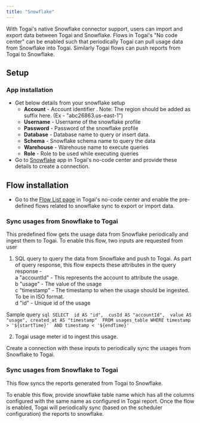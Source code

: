 ```yaml
---
title: "Snowflake"
---
```

With Togai's native Snowflake connector support, users can import and export data between Togai and Snowflake. Flows in Togai's "No code center" can be enabled such that periodically Togai can pull usage data from Snowflake into Togai. Similarly Togai flows can push reports from Togai to Snowflake.

## Setup

### App installation
* Get below details from your snowflake setup
  * **Account** - Account identifier . Note: The region should be added as suffix here. (Ex - "abc26863.us-east-1")
  * **Username** - Username of the snowflake profile
  * **Password** - Password of the snowflake profile
  * **Database** - Database name to query or insert data.
  * **Schema** - Snowflake schema name to query the data
  * **Warehouse** - Warehouse name to execute queries
  * **Role** - Role to be used while executing queries
* Go to [Snowflake](https://app.togai.com/no-code/apps) app in Togai's no-code center and provide these details to create a connection.

## Flow installation
* Go to the [Flow List page](https://app.togai.com/no-code/flows) in Togai's no-code center and enable the pre-defined flows related to snowflake sync to export or import data.

### Sync usages from Snowflake to Togai
This predefined flow gets the usage data from Snowflake periodically and ingest them to Togai. To enable this flow, two inputs are requested from user

1. SQL query to query the data from Snowflake and push to Togai. As part of query response, this flow expects these attributes in the query response - <br/>
  a "accountId" - This represents the account to attribute the usage.<br/>
  b "usage" - The value of the usage<br/>
  c "timestamp" - The timestamp to when the usage should be ingested. To be in ISO format.<br/>
  d "id" - Unique id of the usage<br/>
 
  Sample query
      ```sql
      SELECT 
          id AS "id", 
          cusId AS "accountId", 
          value AS "usage",
          created_at AS "timestamp" 
      FROM usages_table
      WHERE timestamp > '${startTime}' 
    AND timestamp < '${endTime}'
    ```

2. Togai usage meter id to ingest this usage.

Create a connection with these inputs to periodically sync the usages from Snowflake to Togai.


### Sync usages from Snowflake to Togai
This flow syncs the reports generated from Togai to Snowflake.

To enable this flow, provide snowflake table name which has all the columns configured with the same name as configured in Togai report. Once the flow is enabled, Togai will periodically sync (based on the scheduler configuration) the reports to snowflake.
